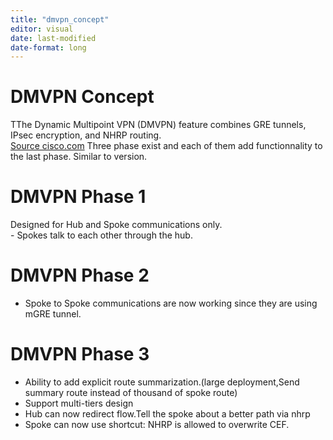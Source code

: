 ```yaml
---
title: "dmvpn_concept"
editor: visual
date: last-modified
date-format: long
---
```


# DMVPN Concept

TThe Dynamic Multipoint VPN (DMVPN) feature combines GRE tunnels, IPsec encryption, and NHRP routing.\
[Source cisco.com](https://www.cisco.com/c/en/us/td/docs/ios-xml/ios/sec_conn_dmvpn/configuration/15-mt/sec-conn-dmvpn-15-mt-book/sec-conn-dmvpn-dmvpn.html) Three phase exist and each of them add functionnality to the last phase. Similar to version.

# DMVPN Phase 1

Designed for Hub and Spoke communications only.\
- Spokes talk to each other through the hub.\

# DMVPN Phase 2

-   Spoke to Spoke communications are now working since they are using mGRE tunnel.\

# DMVPN Phase 3

-   Ability to add explicit route summarization.(large deployment,Send summary route instead of thousand of spoke route)
-   Support multi-tiers design
-   Hub can now redirect flow.Tell the spoke about a better path via nhrp
-   Spoke can now use shortcut: NHRP is allowed to overwrite CEF.

